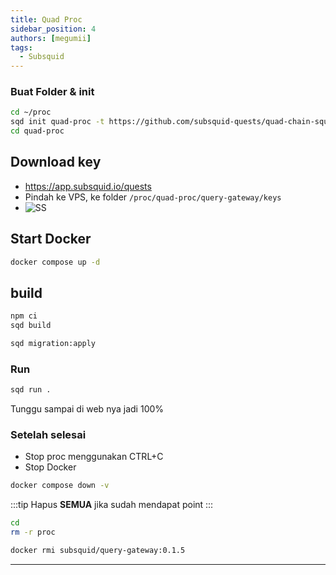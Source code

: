 ```yaml
---
title: Quad Proc
sidebar_position: 4
authors: [megumii]
tags:
  - Subsquid
---
```


### Buat Folder & init

```sh filename="Node.js" copy
cd ~/proc
sqd init quad-proc -t https://github.com/subsquid-quests/quad-chain-squid
cd quad-proc
```

## Download key

- https://app.subsquid.io/quests
- Pindah ke VPS, ke folder `/proc/quad-proc/query-gateway/keys`
- ![SS](/img/squidproc.png)

## Start Docker

```sh filename="build" copy
docker compose up -d
```

## build

```sh filename="build" copy
npm ci
sqd build
```

```sh filename="migrate" copy
sqd migration:apply
```

### Run

```sh filename="run" copy
sqd run .
```

Tunggu sampai di web nya jadi 100%

### Setelah selesai
 - Stop proc menggunakan CTRL+C
 - Stop Docker

 ```sh filename="delete" copy
 docker compose down -v
 ```

:::tip 
Hapus **SEMUA** jika sudah mendapat point 
:::


```sh filename="delete" copy
cd
rm -r proc
```

```sh filename="delete" copy
docker rmi subsquid/query-gateway:0.1.5
```

 ---
